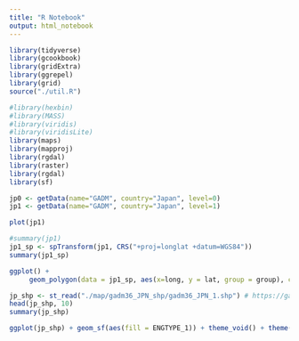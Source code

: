 ```yaml
---
title: "R Notebook"
output: html_notebook
---
```


```r
library(tidyverse)
library(gcookbook)
library(gridExtra)
library(ggrepel)
library(grid)
source("./util.R")

#library(hexbin)
#library(MASS)
#library(viridis)
#library(viridisLite)
library(maps)
library(mapproj)
library(rgdal)
library(raster)
library(rgdal)
library(sf)

```

```r
jp0 <- getData(name="GADM", country="Japan", level=0)
jp1 <- getData(name="GADM", country="Japan", level=1)
```
```r
plot(jp1)
```

```r
#summary(jp1)
jp1_sp <- spTransform(jp1, CRS("+proj=longlat +datum=WGS84"))
summary(jp1_sp)
```

```r
ggplot() +
     geom_polygon(data = jp1_sp, aes(x=long, y = lat, group = group), color = "black", fill = "white")
```



```r
jp_shp <- st_read("./map/gadm36_JPN_shp/gadm36_JPN_1.shp") # https://gadm.org/download_country_v3.html downlaod Shapefile
head(jp_shp, 10)
summary(jp_shp)
```

```r
ggplot(jp_shp) + geom_sf(aes(fill = ENGTYPE_1)) + theme_void() + theme(legend.position = c(0.75, 0.4))
```

